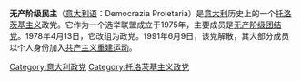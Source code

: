 {{unreferenced|time=2016-11-21T04:15:54+00:00}}
'''无产阶级民主'''（[[意大利语|意大利语]]：Democrazia Proletaria）是[[意大利|意大利]]历史上的一个[[托洛茨基主义|托洛茨基主义]]政党。它作为一个选举联盟成立于1975年，主要成员是[[无产阶级团结党|无产阶级团结党]]。1978年4月13日，它改组为政党。1991年6月9日，该党解散，其大部分成员以个人身份加入[[重建共产党|共产主义重建运动]]。

{{Infobox political party
| colorcode = {{Proletarian Democracy/meta/color}}
| name = 无产阶级民主
| native_name = Democrazia Proletaria
| leader1_title = 总书记
| leader1_name = [[Mario_Capanna|Mario Capanna]] <br> [[Giovanni_Russo_Spena|Giovanni Russo Spena]]
| abbreviation = DP
| foundation = 1975年 (作为选举联盟)<br />1978年4月13日（作为政党）
| dissolution = 1991年6月9日
| split = [[无产阶级团结党|无产阶级团结党]]
| merged = [[重建共产党|共产主义重建运动]]
| headquarters = 
| newspaper = ''Quotidiano dei lavoratori ''
| membership = <small>最多时: 10,310 (1988年)<br /> 最少时: 2,500 (1979年)</small>|
| ideology = [[共产主义|共产主义]]<ref name="#1">http://www.treccani.it/enciclopedia/democrazia-proletaria_%28Dizionario-di-Storia%29/</ref><br />[[托洛茨基主义|托洛茨基主义]]<ref>''Gli ultimi Mohicani. Una storia di Democrazia Proletaria, Matteo Pucciarelli, 2011</ref><br />[[生态社会主义|生态社会主义]]<ref name="#1"/><br />[[反斯大林主义|反斯大林主义]]<br />[[和平主义|和平主义]]<ref name="#1"/>
| position = [[极左翼|极左翼]]
| international = 
| europarl = [[Technical_Group_of_Independents_(1979–84)|Technical Group of Independents]] <small>(1979–84)</small><br />[[Rainbow_Group_(1984–89)|Rainbow Group]] <small>(1984–89)</small><br>[[The_Green_Group_in_the_European_Parliament|Green Group]] <small>(1989-94)</small>
| colours = {{Color box|red|border=darkgray}} [[红色|红色]]
| website = [http://www.democraziaproletaria.it/ www.democraziaproletaria.it]
| country = 意大利
}}

[[Category:意大利政党|Category:意大利政党]]
[[Category:托洛茨基主义政党|Category:托洛茨基主义政党]]